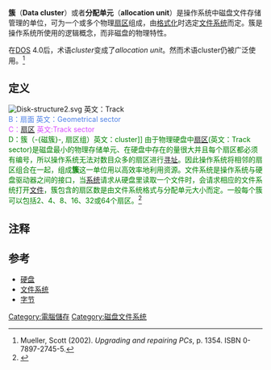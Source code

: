 {{Forceconvert|-{zh-cn:{{Otheruses|subject=计算机量词}}; zh-tw:{{Redirect2|簇|3=簇 (消歧义)}};}-}}
{{NoteTA
|G1 = IT
|1 = zh-cn:簇; zh-tw:叢集;
}}
'''簇'''（'''Data cluster'''）或者'''分配单元'''（'''allocation unit'''）是操作系统中磁盘文件存储管理的单位，可为一个或多个物理[[扇区|扇区]]组成，由[[格式化|格式化]]时选定[[文件系统|文件系统]]而定。簇是操作系统所使用的逻辑概念，而非磁盘的物理特性。

在[[DOS|DOS]] 4.0后，术语''cluster''变成了''allocation unit''。然而术语cluster仍被广泛使用。<ref>Mueller, Scott (2002). ''Upgrading and repairing PCs'', p. 1354. ISBN 0-7897-2745-5.</ref>

==定义==
[[File:Disk-structure2.svg|right]]    英文：Track</span><br /><span style="color: #4D80E6;">B：扇面    英文：Geometrical sector</span><br /><span style="color: #D94DFF;">C：[[扇区|扇区]]     英文:Track sector</span><br /><span style="color: #008000;">D：簇（-{磁簇}-, 扇区组）英文：cluster]]
由于物理硬盘中[[扇区|扇区]](英文：Track sector)是磁盘最小的物理存储单元、在硬盘中存在的量很大并且每个扇区都必须有编号，所以操作系统无法对数目众多的扇区进行[[寻址|寻址]]。因此操作系统将相邻的扇区组合在一起，组成'''簇'''这一单位用以高效率地利用资源。文件系统是操作系统与硬盘驱动器之间的接口，当[[系统|系统]]请求从硬盘里读取一个文件时，会请求相应的文件系统打开[[文件|文件]]，簇包含的扇区数是由文件系统格式与分配单元大小而定。一般每个簇可以包括2、4、8、16、32或64个扇区。<ref>{{cite web|url=http://www.yesky.com/147/1789147.shtml|title=NTFS下磁盘簇大小的设置|publisher=2004-04-19|accessdate=2013-09-18|archive-url=https://web.archive.org/web/20130512060328/http://www.yesky.com/147/1789147.shtml|archive-date=2013-05-12|dead-url=yes}}</ref>

== 注释 ==
{{reflist}}

== 参考 ==
*[[硬盘|硬盘]]
*[[文件系统|文件系统]]
*[[字节|字节]]

[[Category:電腦儲存|Category:電腦儲存]]
[[Category:磁盘文件系统|Category:磁盘文件系统]]